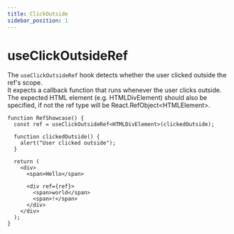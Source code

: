 ```yaml
---
title: ClickOutside
sidebar_position: 1
---
```


# useClickOutsideRef

The `useClickOutsideRef` hook detects whether the user clicked outside the ref's scope. \
It expects a callback function that runs whenever the user clicks outside.
The expected HTML element (e.g. HTMLDivElement) should also be specified, if not the ref type will be React.RefObject\<HTMLElement>.

```tsx title="Example usage"
function RefShowcase() {
  const ref = useClickOutsideRef<HTMLDivElement>(clickedOutside);

  function clickedOutside() {
    alert("User clicked outside");
  }

  return (
    <div>
      <span>Hello</span>

      <div ref={ref}>
        <span>world</span>
        <span>!</span>
      </div>
    </div>
  );
}
```